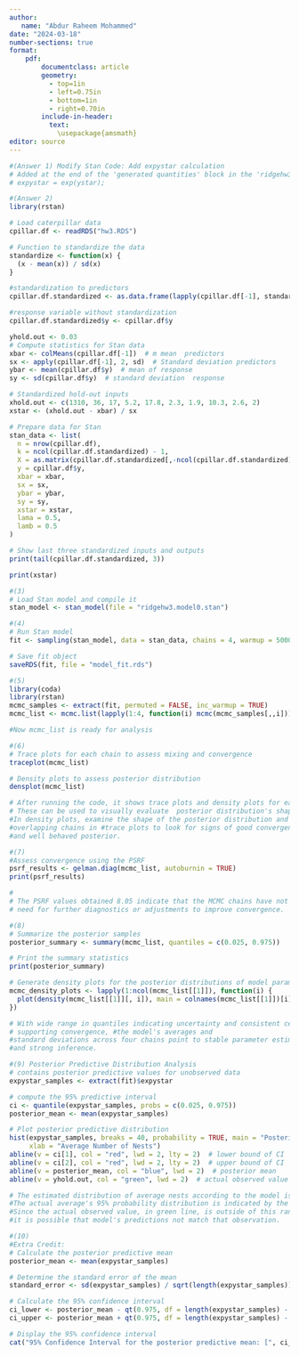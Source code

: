 ```yaml
---
author: 
   name: "Abdur Raheem Mohammed"
date: "2024-03-18"
number-sections: true
format: 
    pdf: 
        documentclass: article
        geometry: 
          - top=1in
          - left=0.75in
          - bottom=1in
          - right=0.70in
        include-in-header: 
          text: 
            \usepackage{amsmath}
editor: source
---
```


```r
#(Answer 1) Modify Stan Code: Add expystar calculation
# Added at the end of the 'generated quantities' block in the 'ridgehw3.model.stan' file:
# expystar = exp(ystar);

```

```r
#(Answer 2)
library(rstan)

# Load caterpillar data
cpillar.df <- readRDS("hw3.RDS")

# Function to standardize the data
standardize <- function(x) {
  (x - mean(x)) / sd(x)
}

#standardization to predictors
cpillar.df.standardized <- as.data.frame(lapply(cpillar.df[-1], standardize))

#response variable without standardization
cpillar.df.standardized$y <- cpillar.df$y

yhold.out <- 0.03
# Compute statistics for Stan data 
xbar <- colMeans(cpillar.df[-1])  # m mean  predictors
sx <- apply(cpillar.df[-1], 2, sd)  # Standard deviation predictors
ybar <- mean(cpillar.df$y)  # mean of response
sy <- sd(cpillar.df$y)  # standard deviation  response

# Standardized hold-out inputs
xhold.out <- c(1310, 36, 17, 5.2, 17.8, 2.3, 1.9, 10.3, 2.6, 2)
xstar <- (xhold.out - xbar) / sx  

# Prepare data for Stan
stan_data <- list(
  n = nrow(cpillar.df),
  k = ncol(cpillar.df.standardized) - 1,
  X = as.matrix(cpillar.df.standardized[,-ncol(cpillar.df.standardized)]),
  y = cpillar.df$y, 
  xbar = xbar,
  sx = sx,
  ybar = ybar,
  sy = sy,
  xstar = xstar,
  lama = 0.5,  
  lamb = 0.5   
)

# Show last three standardized inputs and outputs
print(tail(cpillar.df.standardized, 3))

print(xstar)

```


```r
#(3)
# Load Stan model and compile it
stan_model <- stan_model(file = "ridgehw3.model0.stan")

```


```r
#(4)
# Run Stan model
fit <- sampling(stan_model, data = stan_data, chains = 4, warmup = 5000, iter = 10000, seed = 24601)

# Save fit object
saveRDS(fit, file = "model_fit.rds")

```

```r
#(5)
library(coda)
library(rstan)
mcmc_samples <- extract(fit, permuted = FALSE, inc_warmup = TRUE)
mcmc_list <- mcmc.list(lapply(1:4, function(i) mcmc(mcmc_samples[,,i])))

#Now mcmc_list is ready for analysis

```

```r
#(6)
# Trace plots for each chain to assess mixing and convergence
traceplot(mcmc_list)

# Density plots to assess posterior distribution
densplot(mcmc_list)

# After running the code, it shows trace plots and density plots for each chain in MCMC.
# These can be used to visually evaluate  posterior distribution's shape and convergence.
#In density plots, examine the shape of the posterior distribution and look for smooth,
#overlapping chains in #trace plots to look for signs of good convergence 
#and well behaved posterior.

```
```r
#(7) 
#Assess convergence using the PSRF
psrf_results <- gelman.diag(mcmc_list, autoburnin = TRUE)
print(psrf_results)

# 
# The PSRF values obtained 8.05 indicate that the MCMC chains have not converged,
# need for further diagnostics or adjustments to improve convergence.


```
```r
#(8)
# Summarize the posterior samples
posterior_summary <- summary(mcmc_list, quantiles = c(0.025, 0.975))

# Print the summary statistics
print(posterior_summary)

# Generate density plots for the posterior distributions of model parameters
mcmc_density_plots <- lapply(1:ncol(mcmc_list[[1]]), function(i) {
  plot(density(mcmc_list[[1]][, i]), main = colnames(mcmc_list[[1]])[i])
})

# With wide range in quantiles indicating uncertainty and consistent central tendency 
# supporting convergence, #the model's averages and 
#standard deviations across four chains point to stable parameter estimation 
#and strong inference.


```

```r
#(9) Posterior Predictive Distribution Analysis
# contains posterior predictive values for unobserved data
expystar_samples <- extract(fit)$expystar

# compute the 95% predictive interval
ci <- quantile(expystar_samples, probs = c(0.025, 0.975))
posterior_mean <- mean(expystar_samples)

# Plot posterior predictive distribution
hist(expystar_samples, breaks = 40, probability = TRUE, main = "Posterior Predictive Distribution", 
     xlab = "Average Number of Nests")
abline(v = ci[1], col = "red", lwd = 2, lty = 2)  # lower bound of CI
abline(v = ci[2], col = "red", lwd = 2, lty = 2)  # upper bound of CI
abline(v = posterior_mean, col = "blue", lwd = 2)  # posterior mean
abline(v = yhold.out, col = "green", lwd = 2)  # actual observed value

# The estimated distribution of average nests according to the model is shown in the histogram.
#The actual average's 95% probability distribution is indicated by the red dashed lines.
#Since the actual observed value, in green line, is outside of this range, 
#it is possible that model's predictions not match that observation.

```
```r
#(10)
#Extra Credit: 
# Calculate the posterior predictive mean
posterior_mean <- mean(expystar_samples)

# Determine the standard error of the mean
standard_error <- sd(expystar_samples) / sqrt(length(expystar_samples))

# Calculate the 95% confidence interval
ci_lower <- posterior_mean - qt(0.975, df = length(expystar_samples) - 1) * standard_error
ci_upper <- posterior_mean + qt(0.975, df = length(expystar_samples) - 1) * standard_error

# Display the 95% confidence interval
cat("95% Confidence Interval for the posterior predictive mean: [", ci_lower, ", ", ci_upper, "]\n")


```

